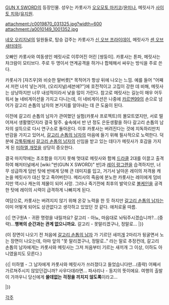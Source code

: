 [[GUN X SWORD]]의 등장인물. 성우는 카롯사가 [[오오모토 마키코]]/[[윤미나]], 메릿사가 [[사이토 치와]]/[[유지원]]. 

attachment:/c0019870_031325.jpg?width=600
attachment:/a0010149_1001352.jpg

[[네오 오리지널]]의 일원들로, 탑승 갑주는 카롯사가 [[신 오브 프라이데이]], 메릿사가 [[센 오브 새터데이]].

오빠인 카롯사와 여동생인 메릿사로 이루어진 어린 [쌍둥이]. 카롯사는 톤파, 메릿사는 챠크람이 모티브다. 주로 두 명이서 연계공격을 하거나 합체해서 싸우는 방식을 주로 쓴다.

카롯사가 [쟈즈우]와 비슷한 말버릇[* 목적어가 항상 뒤에 나오는 느낌. 예를 들어 "어째서 저런 녀석 넣는거야, (오리지널)세븐에?"]에 호전적이고 고집이 강한 데 비해, 메릿사는 상냥하지만 너무 내성적이라서 낯을 많이 가린다. 참고로 메릿사는 길눈이 매우 어두워서 늘 네비게이션을 가지고 다니는데, 이 네비게이션은 나중에 [[카르멘99]]의 손으로 넘어가 갈고리 손톱의 남자의 본거지를 알아내는 데 큰 도움이 된다.

이전에 갈고리 손톱의 남자가 관여했던 실험(카롯사 프로젝트)의 몰모트였지만, 서로 떨어져서 생활했던지라 결국 탈주. 숲속에서 반 년 정도 은둔생활을 하다 갈고리 손톱의 남자의 설득으로 다시 연구소로 돌아온다. 이후 카롯사는 버려진다는 것에 지독하리만치 반감을 가지고 있어서, [[갈고리 손톱의 남자]]의 마음에 들기 위해 필사적으로 노력한다. 덕분에 [[갑툭튀]]해서 [[갈고리 손톱의 남자]]의 신임을 받고 있는 데다가 메릿사가 호감을 가지게 된 [[미하엘 개럿]]을 상당히 증오한다.

결국 마지막에는 초조함을 이기지 못해 멋대로 메릿사와 함께 [[드라클]] 2대를 이끌고 출격하여 해저터널에서 [wiki:"반(GUN X SWORD)" 반]과 [[레이 랑그렌]]을 습격하지만, 너무 성급하게 덤빈 탓에 반에게 당해 큰 데미지를 입고, 거기서 날아온 레이의 저격용 캐논을 메릿사가 대신 맞고 죽어버린다. 메리사의 죽음에 분노한 카롯사는 레이에게 덤비지만 역시나 캐논의 제물이 되어 사망. 그러나 죽기전에 최후의 발악으로 [[볼케인]]을 공격한 탓에 레이의 시력이 급격하게 나빠지게 된다.


여담으로, 카롯사는 버려지지 않기 위해 온갖 노력을 한 듯 하지만 [[갈고리 손톱의 남자]]는 이미 어떻게 되어도 상관없다고 생각하고 있었던 것 같다. 애처로울 따름.

{{|
연구원A - 귀환 명령을 내릴까요?
갈고리 - 아뇨, 마음대로 놔둬주시겠습니까?...(중략)...'''행복의 순간과는 관계 없으니까요.'''
갈고리 - 못말리겠구나, 정말로...
|}}

(이 장면이 나오기 전 처음에 [[갈고리 손톱의 남자]] 가 기르던 새끼[[개]] 2마리가 뒹굴면서 노는 장면이 나오는데, 아마 앞의 "못 말리겠구나, 정말로.." 라는 말로 추정컨데, 갈고리 손톱의 남자에게는 카롯사와 메릿사는 그저 처음부터 기르는 새끼개 그 이상, 이하도 아니였을지도 모른다.)

{{|
미하엘 - 그 남자에게 카롯사와 메릿사가 쓰러졌다고 들었습니다만...(중략)
어째서 가르쳐주시지 않았던겁니까? 사우다데라면...
파사리나 - 동지의 뜻이에요. 여행의 출발이 가까우니 당신에게 '''쓸데없는 걱정을 끼치지 않도록'''이라고...

|}}

[[각주]]
